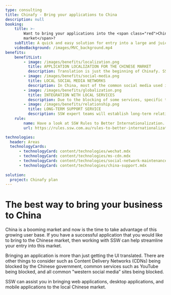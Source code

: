 ```yaml
---
type: consulting
title: Chinafy - Bring your applications to China
description: null
booking:
    title: >-
        Want to bring your applications into the <span class="red">Chinese
        market</span>?
    subTitle: A quick and easy solution for entry into a large and juicy market
    videoBackground: /images/MVC_background.mp4
benefits:
    benefitList:
        - image: /images/benefits/localization.png
          title: APPLICATION LOCALIZATION FOR THE CHINESE MARKET
          description: Translation is just the beginning of Chinafy. SSW will help you through the whole process of your application localization, adapting your application to the local customer habits.
        - image: /images/benefits/social-media.png
          title: LOCAL SOCIAL MEDIA NETWORKS
          description: In China, most of the common social media used in western countries are blocked, which includes Facebook, Twitter, Instagram, YouTube, etc. SSW will help you find the most popular local social media as a replacement.
        - image: /images/benefits/globalization.png
          title: INTEGRATION WITH LOCAL SERVICES
          description: Due to the blocking of some services, specific third-party resources such as Google CDN, may not work properly in China. SSW uses a combination of accessible international and local resources to ensure your Chinese customers get the best performance and reliability.
        - image: /images/benefits/relationship.png
          title: LONG-TERM SUPPORT SERVICE
          description: SSW expert teams will establish long-term relationships to support the clients to communicate with their Chinese customers and build network contacts across the related industry area.
    rule:
        name: Have a look at SSW Rules to Better Internationalization.
        url: https://rules.ssw.com.au/rules-to-better-internationalization

technologies:
  header: Areas
  technologyCards:
      - technologyCard: content/technologies/wechat.mdx
      - technologyCard: content/technologies/ms-cdn.mdx
      - technologyCard: content/technologies/social-network-maintenance.mdx
      - technologyCard: content/technologies/china-support.mdx
    
solution:
  project: Chinafy plan
---
```


# The best way to **bring your business to China**

<VideoEmbed url="https://www.youtube.com/watch?v=YxOaN2J3NsE" />

China is a booming market and now is the time to take advantage of this growing user base. If you have a successful application that you would like to bring to the Chinese market, then working with SSW can help streamline your entry into this market.

Bringing an application is more than just getting the UI translated. There are other things to consider such as Content Delivery Networks (CDNs) being blocked by the Chinese government, common services such as YouTube being blocked, and all common "western social media” sites being blocked.

SSW can assist you in bringing web applications, desktop applications, and mobile applications to the local Chinese market.
